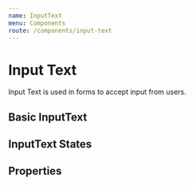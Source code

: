 ```yaml
---
name: InputText
menu: Components
route: /components/input-text
---
```



# Input Text

<ComponentStatus stage="rc" responsive="yes" accessible="no" />

Input Text is used in forms to accept input from users.

## Basic InputText

<Playground>
  <InputText size="small" placeholder="Small input" />
  <InputText placeholder="Normal input" />
</Playground>

## InputText States

<Playground>
  <InputText disabled={true} placeholder="Disabled input" />
  <InputText
    readonly={true}
    placeholder="Readonly input"
    value="You can't change me."
  />
  <InputText error placeholder="Invalid input" />
</Playground>

## Properties

<Props of={InputText} />
